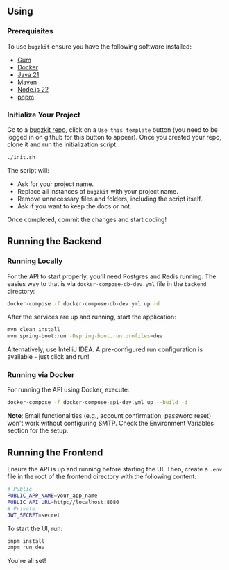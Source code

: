 ## Using

### Prerequisites

To use `bugzkit` ensure you have the following software installed:

- [Gum](https://github.com/charmbracelet/gum)
- [Docker](https://www.docker.com/)
- [Java 21](https://openjdk.org/projects/jdk/21/)
- [Maven](https://maven.apache.org/)
- [Node.js 22](https://nodejs.org/)
- [pnpm](https://pnpm.io/)

### Initialize Your Project

Go to a [bugzkit repo](https://github.com/while1618/bugzkit), click on a `Use this template` button (you need to be logged in on github for this button to appear).
Once you created your repo, clone it and run the initialization script:

```bash
./init.sh
```

The script will:

- Ask for your project name.
- Replace all instances of `bugzkit` with your project name.
- Remove unnecessary files and folders, including the script itself.
- Ask if you want to keep the docs or not.

Once completed, commit the changes and start coding!

## Running the Backend

### Running Locally

For the API to start properly, you'll need Postgres and Redis running. The easies way to that is via `docker-compose-db-dev.yml` file in the `backend` directory:

```bash
docker-compose -f docker-compose-db-dev.yml up -d
```

After the services are up and running, start the application:

```bash
mvn clean install
mvn spring-boot:run -Dspring-boot.run.profiles=dev
```

Alternatively, use IntelliJ IDEA. A pre-configured run configuration is available - just click and run!

### Running via Docker

For running the API using Docker, execute:

```bash
docker-compose -f docker-compose-api-dev.yml up --build -d
```

**Note**: Email functionalities (e.g., account confirmation, password reset) won't work without configuring SMTP. Check the Environment Variables section for the setup.

## Running the Frontend

Ensure the API is up and running before starting the UI. Then, create a `.env` file in the root of the frontend directory with the following content:

```bash
# Public
PUBLIC_APP_NAME=your_app_name
PUBLIC_API_URL=http://localhost:8080
# Private
JWT_SECRET=secret
```

To start the UI, run:

```bash
pnpm install
pnpm run dev
```

You're all set!

